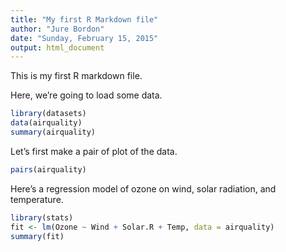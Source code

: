 ```yaml
---
title: "My first R Markdown file"
author: "Jure Bordon"
date: "Sunday, February 15, 2015"
output: html_document
---
```


This is my first R markdown file.

Here, we're going to load some data.

```r
library(datasets)
data(airquality)
summary(airquality)
```

Let's first make a pair of plot of the data.

```r
pairs(airquality)
```

Here's a regression model of ozone on wind, solar radiation, and temperature.

```r
library(stats)
fit <- lm(Ozone ~ Wind + Solar.R + Temp, data = airquality)
summary(fit)
```